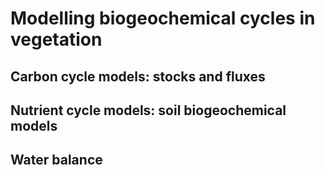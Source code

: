 # Modelling biogeochemical cycles in vegetation
\chaptermark{Biogeochemical}
<!-- UCL 4 -->

## Carbon cycle models: stocks and fluxes

## Nutrient cycle models: soil biogeochemical models

## Water balance